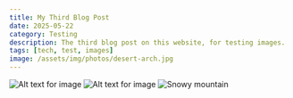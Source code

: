 ```yaml
---
title: My Third Blog Post
date: 2025-05-22
category: Testing
description: The third blog post on this website, for testing images.
tags: [tech, test, images]
image: /assets/img/photos/desert-arch.jpg
---
```


![Alt text for image](/assets/img/photos/output-cason.gif "Cason Dunking")
![Alt text for image](/assets/img/photos/output-shai.gif "Shai and-one. This image requires a lot of side-explanation and so the caption is extremely long. It may even flow onto another line in the page, which could cause it to overlap with the indicator dots. That would not be pretty!")
![Snowy mountain](/assets/img/photos/snowy-mountain.jpg "A snowy mountain in Wolf Creek, Colorado during ski season. This was a fun trip because I was in great shape and enjoyed teaching Jack to ski.")
